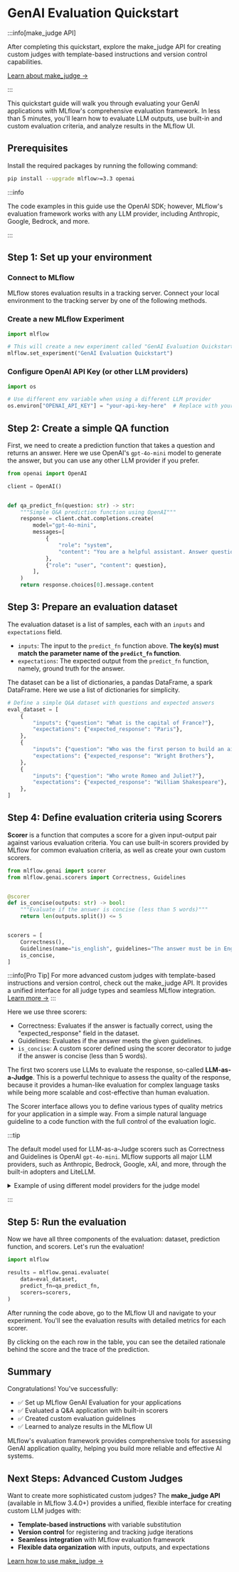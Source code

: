 
# GenAI Evaluation Quickstart

:::info[make_judge API]

After completing this quickstart, explore the <APILink fn="mlflow.genai.judges.make_judge">make_judge</APILink> API for creating custom judges with template-based instructions and version control capabilities.

[Learn about make_judge →](/genai/eval-monitor/scorers/llm-judge/make-judge)

:::

This quickstart guide will walk you through evaluating your GenAI applications with MLflow's comprehensive evaluation framework. In less than 5 minutes, you'll learn how to evaluate LLM outputs, use built-in and custom evaluation criteria, and analyze results in the MLflow UI.

<ImageBox src="/images/mlflow-3/eval-monitor/quickstart-eval-hero.png" alt="Simple Evaluation Results" />

## Prerequisites

Install the required packages by running the following command:

```bash
pip install --upgrade mlflow>=3.3 openai
```

:::info

The code examples in this guide use the OpenAI SDK; however, MLflow's evaluation framework works with any LLM provider, including Anthropic, Google, Bedrock, and more.

:::

## Step 1: Set up your environment

### Connect to MLflow

MLflow stores evaluation results in a tracking server. Connect your local environment to the tracking server by one of the following methods.

<ServerSetup />

### Create a new MLflow Experiment

```python
import mlflow

# This will create a new experiment called "GenAI Evaluation Quickstart" and set it as active
mlflow.set_experiment("GenAI Evaluation Quickstart")
```

### Configure OpenAI API Key (or other LLM providers)

```python
import os

# Use different env variable when using a different LLM provider
os.environ["OPENAI_API_KEY"] = "your-api-key-here"  # Replace with your actual API key
```

## Step 2: Create a simple QA function

First, we need to create a prediction function that takes a question and returns an answer. Here we use OpenAI's `gpt-4o-mini` model to generate the answer, but you can use any other LLM provider if you prefer.

```python
from openai import OpenAI

client = OpenAI()


def qa_predict_fn(question: str) -> str:
    """Simple Q&A prediction function using OpenAI"""
    response = client.chat.completions.create(
        model="gpt-4o-mini",
        messages=[
            {
                "role": "system",
                "content": "You are a helpful assistant. Answer questions concisely.",
            },
            {"role": "user", "content": question},
        ],
    )
    return response.choices[0].message.content
```

## Step 3: Prepare an evaluation dataset

The evaluation dataset is a list of samples, each with an `inputs` and `expectations` field.

- `inputs`: The input to the `predict_fn` function above. **The key(s) must match the parameter name of the `predict_fn` function**.
- `expectations`: The expected output from the `predict_fn` function, namely, ground truth for the answer.

The dataset can be a list of dictionaries, a pandas DataFrame, a spark DataFrame. Here we use a list of dictionaries for simplicity.

```python
# Define a simple Q&A dataset with questions and expected answers
eval_dataset = [
    {
        "inputs": {"question": "What is the capital of France?"},
        "expectations": {"expected_response": "Paris"},
    },
    {
        "inputs": {"question": "Who was the first person to build an airplane?"},
        "expectations": {"expected_response": "Wright Brothers"},
    },
    {
        "inputs": {"question": "Who wrote Romeo and Juliet?"},
        "expectations": {"expected_response": "William Shakespeare"},
    },
]
```

## Step 4: Define evaluation criteria using Scorers

**Scorer** is a function that computes a score for a given input-output pair against various evaluation criteria.
You can use built-in scorers provided by MLflow for common evaluation criteria, as well as create your own custom scorers.

```python
from mlflow.genai import scorer
from mlflow.genai.scorers import Correctness, Guidelines


@scorer
def is_concise(outputs: str) -> bool:
    """Evaluate if the answer is concise (less than 5 words)"""
    return len(outputs.split()) <= 5


scorers = [
    Correctness(),
    Guidelines(name="is_english", guidelines="The answer must be in English"),
    is_concise,
]
```

:::info[Pro Tip]
For more advanced custom judges with template-based instructions and version control, check out the <APILink fn="mlflow.genai.judges.make_judge">make_judge</APILink> API. It provides a unified interface for all judge types and seamless MLflow integration. [Learn more →](/genai/eval-monitor/scorers/llm-judge/make-judge)
:::

Here we use three scorers:

- <APILink fn="mlflow.genai.scorers.Correctness">Correctness</APILink>: Evaluates if the answer is factually correct, using the "expected_response" field in the dataset.
- <APILink fn="mlflow.genai.scorers.Guidelines">Guidelines</APILink>: Evaluates if the answer meets the given guidelines.
- `is_concise`: A custom scorer defined using the <APILink fn="mlflow.genai.scorers.scorer">scorer</APILink> decorator to judge if the answer is concise (less than 5 words).

The first two scorers use LLMs to evaluate the response, so-called **LLM-as-a-Judge**. This is a powerful technique to assess the quality of the response, because it provides a human-like evaluation for complex language tasks while being more scalable and cost-effective than human evaluation.

The Scorer interface allows you to define various types of quality metrics for your application in a simple way. From a simple natural language guideline to a code function with the full control of the evaluation logic.

:::tip

The default model used for LLM-as-a-Judge scorers such as Correctness and Guidelines is OpenAI `gpt-4o-mini`. MLflow supports all major LLM providers, such as Anthropic, Bedrock, Google, xAI, and more, through the built-in adopters and LiteLLM.

<details>
<summary>Example of using different model providers for the judge model</summary>

```python
# Anthropic
Correctness(model="anthropic:/claude-sonnet-4-20250514")

# Bedrock
Correctness(model="bedrock:/anthropic.claude-sonnet-4-20250514")

# Google
# Run `pip install litellm` to use Google as the judge model
Correctness(model="gemini/gemini-2.5-flash")

# xAI
# Run `pip install litellm` to use xAI as the judge model
Correctness(model="xai/grok-2-latest")
```

</details>

:::

## Step 5: Run the evaluation

Now we have all three components of the evaluation: dataset, prediction function, and scorers. Let's run the evaluation!

```python
import mlflow

results = mlflow.genai.evaluate(
    data=eval_dataset,
    predict_fn=qa_predict_fn,
    scorers=scorers,
)
```

After running the code above, go to the MLflow UI and navigate to your experiment. You'll see the evaluation results with detailed metrics for each scorer.

<ImageBox src="/images/mlflow-3/eval-monitor/quickstart-eval-result.png" alt="Detailed Evaluation Results" width="90%" />

By clicking on the each row in the table, you can see the detailed rationale behind the score and the trace of the prediction.

<ImageBox src="/images/mlflow-3/eval-monitor/quickstart-eval-trace.png" alt="Detailed Evaluation Results" width="90%" />

## Summary

Congratulations! You've successfully:

- ✅ Set up MLflow GenAI Evaluation for your applications
- ✅ Evaluated a Q&A application with built-in scorers
- ✅ Created custom evaluation guidelines
- ✅ Learned to analyze results in the MLflow UI

MLflow's evaluation framework provides comprehensive tools for assessing GenAI application quality, helping you build more reliable and effective AI systems.

## Next Steps: Advanced Custom Judges

Want to create more sophisticated custom judges? The **make_judge API** (available in MLflow 3.4.0+) provides a unified, flexible interface for creating custom LLM judges with:

- **Template-based instructions** with variable substitution
- **Version control** for registering and tracking judge iterations
- **Seamless integration** with MLflow evaluation framework
- **Flexible data organization** with inputs, outputs, and expectations

[Learn how to use make_judge →](/genai/eval-monitor/scorers/llm-judge/make-judge)
